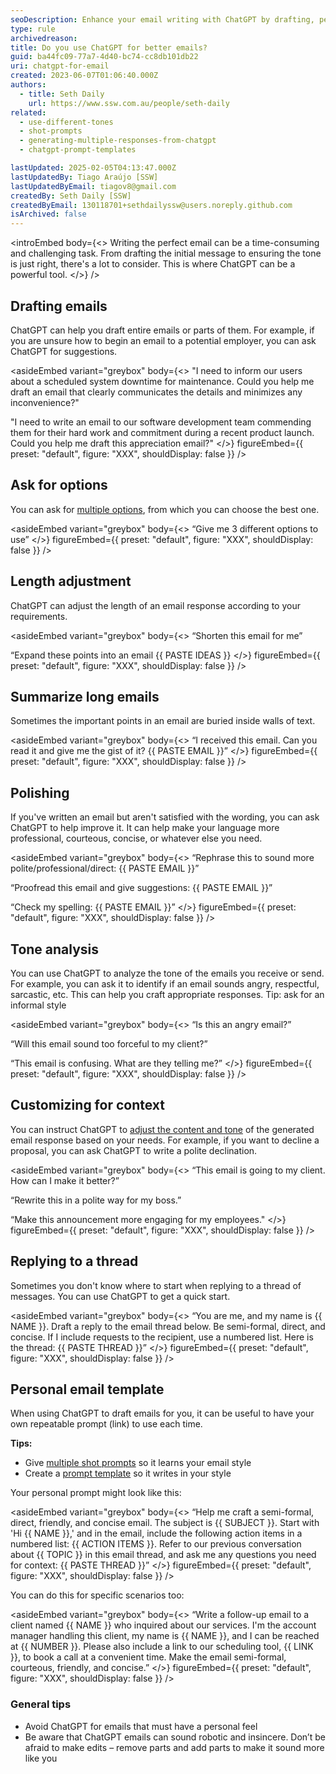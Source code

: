 ```yaml
---
seoDescription: Enhance your email writing with ChatGPT by drafting, personalizing, and refining messages for better communication.
type: rule
archivedreason:
title: Do you use ChatGPT for better emails?
guid: ba44fc09-77a7-4d40-bc74-cc8db101db22
uri: chatgpt-for-email
created: 2023-06-07T01:06:40.000Z
authors:
  - title: Seth Daily
    url: https://www.ssw.com.au/people/seth-daily
related:
  - use-different-tones
  - shot-prompts
  - generating-multiple-responses-from-chatgpt
  - chatgpt-prompt-templates

lastUpdated: 2025-02-05T04:13:47.000Z
lastUpdatedBy: Tiago Araújo [SSW]
lastUpdatedByEmail: tiagov8@gmail.com
createdBy: Seth Daily [SSW]
createdByEmail: 130118701+sethdailyssw@users.noreply.github.com
isArchived: false
---
```


<introEmbed
  body={<>
Writing the perfect email can be a time-consuming and challenging task. From drafting the initial message to ensuring the tone is just right, there's a lot to consider. This is where ChatGPT can be a powerful tool.
  </>}
/>
## Drafting emails

ChatGPT can help you draft entire emails or parts of them. For example, if you are unsure how to begin an email to a potential employer, you can ask ChatGPT for suggestions.

<asideEmbed
  variant="greybox"
  body={<>
    "I need to inform our users about a scheduled system downtime for maintenance. Could you help me draft an email that clearly communicates the details and minimizes any inconvenience?"

"I need to write an email to our software development team commending them for their hard work and commitment during a recent product launch. Could you help me draft this appreciation email?"
  </>}
  figureEmbed={{
    preset: "default",
    figure: "XXX",
    shouldDisplay: false
  }}
/>

## Ask for options

You can ask for [multiple options](/generating-multiple-responses-from-chatgpt/), from which you can choose the best one.

<asideEmbed
  variant="greybox"
  body={<>
    “Give me 3 different options to use”
  </>}
  figureEmbed={{
    preset: "default",
    figure: "XXX",
    shouldDisplay: false
  }}
/>

## Length adjustment

ChatGPT can adjust the length of an email response according to your requirements.

<asideEmbed
  variant="greybox"
  body={<>
    “Shorten this email for me”

“Expand these points into an email &#123;&#123; PASTE IDEAS &#125;&#125;
  </>}
  figureEmbed={{
    preset: "default",
    figure: "XXX",
    shouldDisplay: false
  }}
/>

## Summarize long emails

Sometimes the important points in an email are buried inside walls of text.

<asideEmbed
  variant="greybox"
  body={<>
    “I received this email. Can you read it and give me the gist of it? &#123;&#123; PASTE EMAIL &#125;&#125;”
  </>}
  figureEmbed={{
    preset: "default",
    figure: "XXX",
    shouldDisplay: false
  }}
/>

## Polishing

If you've written an email but aren't satisfied with the wording, you can ask ChatGPT to help improve it. It can help make your language more professional, courteous, concise, or whatever else you need.

<asideEmbed
  variant="greybox"
  body={<>
    “Rephrase this to sound more polite/professional/direct: &#123;&#123; PASTE EMAIL &#125;&#125;”

“Proofread this email and give suggestions: &#123;&#123; PASTE EMAIL &#125;&#125;”

“Check my spelling: &#123;&#123; PASTE EMAIL &#125;&#125;”
  </>}
  figureEmbed={{
    preset: "default",
    figure: "XXX",
    shouldDisplay: false
  }}
/>

## Tone analysis

You can use ChatGPT to analyze the tone of the emails you receive or send. For example, you can ask it to identify if an email sounds angry, respectful, sarcastic, etc. This can help you craft appropriate responses. Tip: ask for an informal style

<asideEmbed
  variant="greybox"
  body={<>
    “Is this an angry email?”

“Will this email sound too forceful to my client?”

“This email is confusing. What are they telling me?”
  </>}
  figureEmbed={{
    preset: "default",
    figure: "XXX",
    shouldDisplay: false
  }}
/>

## Customizing for context

You can instruct ChatGPT to [adjust the content and tone](/use-different-tones/) of the generated email response based on your needs. For example, if you want to decline a proposal, you can ask ChatGPT to write a polite declination.

<asideEmbed
  variant="greybox"
  body={<>
    “This email is going to my client. How can I make it better?”

“Rewrite this in a polite way for my boss.”

“Make this announcement more engaging for my employees."
  </>}
  figureEmbed={{
    preset: "default",
    figure: "XXX",
    shouldDisplay: false
  }}
/>

## Replying to a thread

Sometimes you don't know where to start when replying to a thread of messages. You can use ChatGPT to get a quick start.

<asideEmbed
  variant="greybox"
  body={<>
    “You are me, and my name is &#123;&#123; NAME &#125;&#125;. Draft a reply to the email thread below. Be semi-formal, direct, and concise. If I include requests to the recipient, use a numbered list.
Here is the thread: &#123;&#123; PASTE THREAD &#125;&#125;”
  </>}
  figureEmbed={{
    preset: "default",
    figure: "XXX",
    shouldDisplay: false
  }}
/>

## Personal email template

When using ChatGPT to draft emails for you, it can be useful to have your own repeatable prompt (link) to use each time.

**Tips:**

* Give [multiple shot prompts](/shot-prompts/) so it learns your email style
* Create a [prompt template](/chatgpt-prompt-templates/) so it writes in your style

Your personal prompt might look like this:

<asideEmbed
  variant="greybox"
  body={<>
    “Help me craft a semi-formal, direct, friendly, and concise email. The subject is &#123;&#123; SUBJECT &#125;&#125;. Start with 'Hi &#123;&#123; NAME &#125;&#125;,' and in the email, include the following action items in a numbered list: &#123;&#123; ACTION ITEMS &#125;&#125;. Refer to our previous conversation about &#123;&#123; TOPIC &#125;&#125; in this email thread, and ask me any questions you need for context: &#123;&#123; PASTE THREAD &#125;&#125;”
  </>}
  figureEmbed={{
    preset: "default",
    figure: "XXX",
    shouldDisplay: false
  }}
/>

You can do this for specific scenarios too:

<asideEmbed
  variant="greybox"
  body={<>
    “Write a follow-up email to a client named &#123;&#123; NAME &#125;&#125; who inquired about our services. I'm the account manager handling this client, my name is &#123;&#123; NAME &#125;&#125;, and I can be reached at &#123;&#123; NUMBER &#125;&#125;. Please also include a link to our scheduling tool, &#123;&#123; LINK &#125;&#125;, to book a call at a convenient time. Make the email semi-formal, courteous, friendly, and concise.”
  </>}
  figureEmbed={{
    preset: "default",
    figure: "XXX",
    shouldDisplay: false
  }}
/>

### General tips

* Avoid ChatGPT for emails that must have a personal feel
* Be aware that ChatGPT emails can sound robotic and insincere. Don’t be afraid to make edits – remove parts and add parts to make it sound more like you

